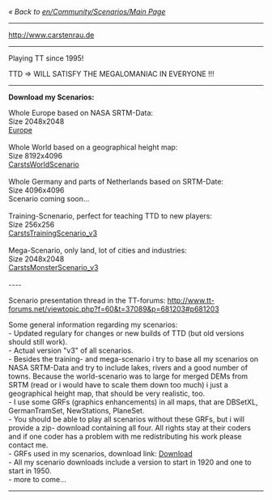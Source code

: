 ''« Back to [[en/Community/Scenarios/Main Page]]''
----

http://www.carstenrau.de

----

Playing TT since 1995!

TTD => WILL SATISFY THE MEGALOMANIAC IN EVERYONE !!!

----

'''Download my Scenarios:'''

Whole Europe based on NASA SRTM-Data:<br>
Size 2048x2048<br>
[[en/Community/Scenarios/Europe|Europe]]<br>
<br>
Whole World based on a geographical height map:<br>
Size 8192x4096<br>
[[en/Community/Scenarios/CarstsWorldScenario|CarstsWorldScenario]]<br>
<br>
Whole Germany and parts of Netherlands based on SRTM-Date:<br>
Size 4096x4096<br>
Scenario coming soon...<br>
<br>
Training-Scnenario, perfect for teaching TTD to new players:<br>
Size 256x256<br>
[[en/Community/Scenarios/CarstsTrainingScenario v3|CarstsTrainingScenario_v3]]<br>
<br>
Mega-Scenario, only land, lot of cities and industries:<br>
Size 2048x2048<br>
[[en/Community/Scenarios/CarstsMonsterScenario v3|CarstsMonsterScenario_v3]]<br>
<br>
----

Scenario presentation thread in the TT-forums: http://www.tt-forums.net/viewtopic.php?f=60&t=37089&p=681203#p681203

Some general information regarding my scenarios:<br>
- Updated regulary for changes or new builds of TTD (but old versions should still work).<br>
- Actual version "v3" of all scenarios.<br>
- Besides the training- and mega-scenario i try to base all my scenarios on NASA SRTM-Data and try to include lakes, rivers and a good number of towns. Because the world-scenario was to large for merged DEMs from SRTM (read or i would have to scale them down too much) i just a geographical height map, that should be very realistic, too.<br>
- I use some GRFs (graphics enhancements) in all maps, that are DBSetXL, GermanTramSet, NewStations, PlaneSet.<br>
- You should be able to play all scenarios without these GRFs, but i will provide a zip- download containing all four. All rights stay at their coders and if one coder has a problem with me redistributing his work please contact me.<br>
- GRFs used in my scenarios, download link: [http://web1.delta234.server4you.de/diverses/openttd/grfs.zip Download]<br>
- All my scenario downloads include a version to start in 1920 and one to start in 1950.<br>
- more to come...<br>

----

{{en/Archive/Community/Users/Userbox Scenarios Team}}